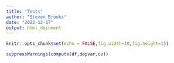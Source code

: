 ```yaml
---
title: "Tests"
author: "Steven Brooks"
date: "2022-12-17"
output: html_document
---
```


```r
knitr::opts_chunk$set(echo = FALSE,fig.width=10,fig.height=15)
```

```r
suppressWarnings(compute(df,depvar,cv))
```

